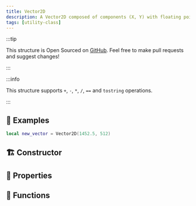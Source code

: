 ```yaml
---
title: Vector2D
description: A Vector2D composed of components (X, Y) with floating point precision. Used mainly for HUD and Drawing on screen
tags: [utility-class]
---
```



<HeaderDeclaration class_data={ClassData} />

:::tip

This structure is Open Sourced on [GitHub](https://github.com/nanos-world/nanos-world-lua-lib). Feel free to make pull requests and suggest changes!

:::

:::info

This structure supports `+`, `-`, `*`, `/`, `==` and `tostring` operations.

:::


## 🎒 Examples

```lua
local new_vector = Vector2D(1452.5, 512)
```


## 🏗️ Constructor

<ConstructorDeclaration class_data={ClassData} />


## 🧽 Properties

<PropertiesDeclaration class_data={ClassData} />


## 🦠 Functions

<FunctionsDeclaration class_data={ClassData} />
